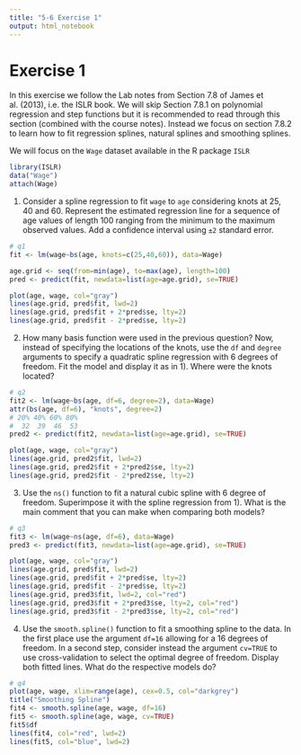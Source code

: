 ```yaml
---
title: "5-6 Exercise 1"
output: html_notebook
---
```

# Exercise 1
In this exercise we follow the Lab notes from Section 7.8 of James et al. (2013), i.e. the ISLR book. We will skip Section 7.8.1 on polynomial regression and step functions but it is recommended to read through this section (combined with the course notes). Instead we focus on section 7.8.2 to learn how to fit regression splines, natural splines and smoothing splines.

We will focus on the `Wage` dataset available in the R package `ISLR`

```r
library(ISLR)
data("Wage")
attach(Wage)
```

1. Consider a spline regression to fit `wage` to `age` considering knots at 25, 40 and 60. Represent the estimated regression line for a sequence of age values of length 100 ranging from the minimum to the maximum observed values. Add a confidence interval using `±2` standard error.

```r
# q1
fit <- lm(wage~bs(age, knots=c(25,40,60)), data=Wage)

age.grid <- seq(from=min(age), to=max(age), length=100)
pred <- predict(fit, newdata=list(age=age.grid), se=TRUE)

plot(age, wage, col="gray")
lines(age.grid, pred$fit, lwd=2)
lines(age.grid, pred$fit + 2*pred$se, lty=2)
lines(age.grid, pred$fit - 2*pred$se, lty=2)
```

2. How many basis function were used in the previous question? Now, instead of specifying the locations of the knots, use the `df` and `degree` arguments to specify a quadratic spline regression with 6 degrees of freedom. Fit the model and display it as in 1). Where were the knots located?

```r
# q2
fit2 <- lm(wage~bs(age, df=6, degree=2), data=Wage)
attr(bs(age, df=6), "knots", degree=2)
# 20% 40% 60% 80%
#  32  39  46  53
pred2 <- predict(fit2, newdata=list(age=age.grid), se=TRUE)

plot(age, wage, col="gray")
lines(age.grid, pred2$fit, lwd=2)
lines(age.grid, pred2$fit + 2*pred2$se, lty=2)
lines(age.grid, pred2$fit - 2*pred2$se, lty=2)
```

3. Use the `ns()` function to fit a natural cubic spline with 6 degree of freedom. Superimpose it with the spline regression from 1). What is the main comment that you can make when comparing both models?

```r
# q3
fit3 <- lm(wage~ns(age, df=6), data=Wage)
pred3 <- predict(fit3, newdata=list(age=age.grid), se=TRUE)

plot(age, wage, col="gray")
lines(age.grid, pred$fit, lwd=2)
lines(age.grid, pred$fit + 2*pred$se, lty=2)
lines(age.grid, pred$fit - 2*pred$se, lty=2)
lines(age.grid, pred3$fit, lwd=2, col="red")
lines(age.grid, pred3$fit + 2*pred3$se, lty=2, col="red")
lines(age.grid, pred3$fit - 2*pred3$se, lty=2, col="red")
```

4. Use the `smooth.spline()` function to fit a smoothing spline to the data. In the first place use the argument `df=16` allowing for a 16 degrees of freedom. In a second step, consider instead the argument `cv=TRUE` to use cross-validation to select the optimal degree of freedom. Display both fitted lines. What do the respective models do?

```r
# q4
plot(age, wage, xlim=range(age), cex=0.5, col="darkgrey")
title("Smoothing Spline")
fit4 <- smooth.spline(age, wage, df=16)
fit5 <- smooth.spline(age, wage, cv=TRUE)
fit5$df
lines(fit4, col="red", lwd=2)
lines(fit5, col="blue", lwd=2)
```
